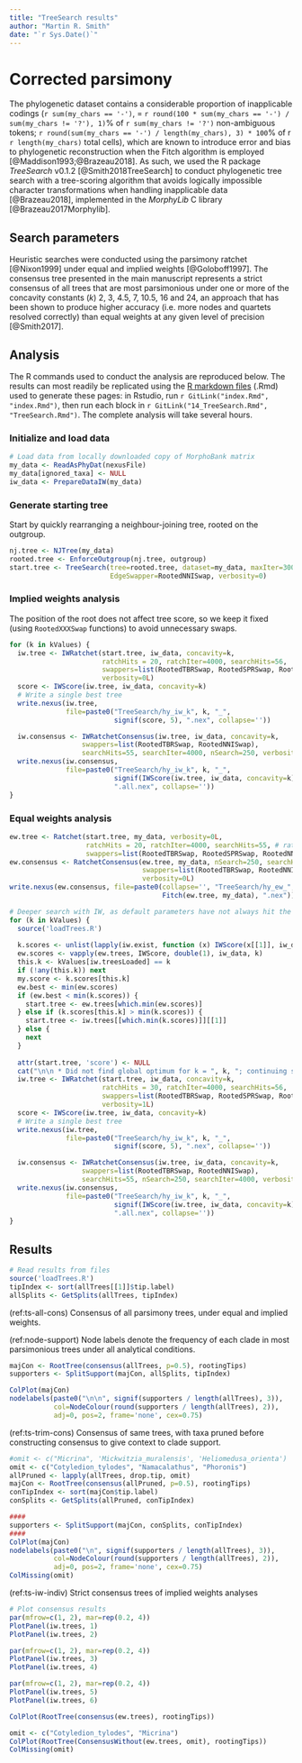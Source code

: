 ```yaml
---
title: "TreeSearch results"
author: "Martin R. Smith"
date: "`r Sys.Date()`"
---
```


# Corrected parsimony {#treesearch}

The phylogenetic dataset contains a considerable proportion of inapplicable codings (`r sum(my_chars == '-')`, = `r round(100 * sum(my_chars == '-') / sum(my_chars != '?'), 1)`% of `r sum(my_chars != '?')` non-ambiguous tokens;  `r round(sum(my_chars == '-') / length(my_chars), 3) * 100`% of r `r length(my_chars)` total cells), which are known to introduce error and bias to phylogenetic reconstruction when the Fitch algorithm is employed [@Maddison1993;@Brazeau2018].  As such, we used the R package _TreeSearch_ v0.1.2 [@Smith2018TreeSearch] to conduct phylogenetic tree search with a tree-scoring algorithm that avoids logically impossible character transformations when handling inapplicable data [@Brazeau2018], implemented in the _MorphyLib_ C library [@Brazeau2017Morphylib].

## Search parameters

Heuristic searches were conducted using the parsimony ratchet [@Nixon1999] under equal and implied weights [@Goloboff1997].  The consensus tree presented in the main manuscript represents a strict consensus of all trees that are most parsimonious under one or more of the concavity constants (_k_) 2, 3, 4.5, 7, 10.5, 16 and 24, an approach that has been shown to produce higher accuracy (i.e. more nodes and quartets resolved correctly) than equal weights at any given level of precision [@Smith2017].

## Analysis 

The R commands used to conduct the analysis are reproduced below.
The results can most readily be replicated using the [R markdown files](https://github.com/ms609/hyoliths/) (.Rmd) used to generate these pages:
in Rstudio, run `r GitLink("index.Rmd", "index.Rmd")`, then run each block in 
`r GitLink("14_TreeSearch.Rmd", "TreeSearch.Rmd")`.  The complete analysis will take several hours.

### Initialize and load data

```r
# Load data from locally downloaded copy of MorphoBank matrix
my_data <- ReadAsPhyDat(nexusFile)
my_data[ignored_taxa] <- NULL
iw_data <- PrepareDataIW(my_data)
```

### Generate starting tree

Start by quickly rearranging a neighbour-joining tree, rooted on the outgroup.

```R
nj.tree <- NJTree(my_data)
rooted.tree <- EnforceOutgroup(nj.tree, outgroup)
start.tree <- TreeSearch(tree=rooted.tree, dataset=my_data, maxIter=3000,
                         EdgeSwapper=RootedNNISwap, verbosity=0)
```

### Implied weights analysis

The position of the root does not affect tree score, so we keep it fixed (using `RootedXXXSwap` functions) to avoid unnecessary swaps.

```r
for (k in kValues) {
  iw.tree <- IWRatchet(start.tree, iw_data, concavity=k,
                       ratchHits = 20, ratchIter=4000, searchHits=56,
                       swappers=list(RootedTBRSwap, RootedSPRSwap, RootedNNISwap),
                       verbosity=0L)
  score <- IWScore(iw.tree, iw_data, concavity=k)
  # Write a single best tree
  write.nexus(iw.tree,
              file=paste0("TreeSearch/hy_iw_k", k, "_", 
                          signif(score, 5), ".nex", collapse=''))

  iw.consensus <- IWRatchetConsensus(iw.tree, iw_data, concavity=k,
                  swappers=list(RootedTBRSwap, RootedNNISwap),
                  searchHits=55, searchIter=4000, nSearch=250, verbosity=0L)
  write.nexus(iw.consensus, 
              file=paste0("TreeSearch/hy_iw_k", k, "_", 
                          signif(IWScore(iw.tree, iw_data, concavity=k), 5),
                          ".all.nex", collapse=''))
}
```

### Equal weights analysis

```r
ew.tree <- Ratchet(start.tree, my_data, verbosity=0L,
                   ratchHits = 20, ratchIter=4000, searchHits=55, # ratchHits = 20 not enough
                   swappers=list(RootedTBRSwap, RootedSPRSwap, RootedNNISwap))
ew.consensus <- RatchetConsensus(ew.tree, my_data, nSearch=250, searchHits = 85,
                                 swappers=list(RootedTBRSwap, RootedNNISwap),
                                 verbosity=0L)
write.nexus(ew.consensus, file=paste0(collapse='', "TreeSearch/hy_ew_",
                                      Fitch(ew.tree, my_data), ".nex"))
```

```R
# Deeper search with IW, as default parameters have not always hit the globally best trees
for (k in kValues) {
  source('loadTrees.R')
  
  k.scores <- unlist(lapply(iw.exist, function (x) IWScore(x[[1]], iw_data, k)))
  ew.scores <- vapply(ew.trees, IWScore, double(1), iw_data, k)
  this.k <- kValues[iw.treesLoaded] == k
  if (!any(this.k)) next
  my.score <- k.scores[this.k]
  ew.best <- min(ew.scores)
  if (ew.best < min(k.scores)) {
    start.tree <- ew.trees[which.min(ew.scores)]
  } else if (k.scores[this.k] > min(k.scores)) {
    start.tree <- iw.trees[[which.min(k.scores)]][[1]]
  } else {
    next
  }
  
  attr(start.tree, 'score') <- NULL
  cat("\n\n * Did not find global optimum for k = ", k, "; continuing search.\n   ")
  iw.tree <- IWRatchet(start.tree, iw_data, concavity=k,
                       ratchHits = 30, ratchIter=4000, searchHits=56,
                       swappers=list(RootedTBRSwap, RootedSPRSwap, RootedNNISwap),
                       verbosity=1L)
  score <- IWScore(iw.tree, iw_data, concavity=k)
  # Write a single best tree
  write.nexus(iw.tree,
              file=paste0("TreeSearch/hy_iw_k", k, "_", 
                          signif(score, 5), ".nex", collapse=''))

  iw.consensus <- IWRatchetConsensus(iw.tree, iw_data, concavity=k,
                  swappers=list(RootedTBRSwap, RootedNNISwap),
                  searchHits=55, nSearch=250, searchIter=4000, verbosity=1L)
  write.nexus(iw.consensus,
              file=paste0("TreeSearch/hy_iw_k", k, "_", 
                          signif(IWScore(iw.tree, iw_data, concavity=k), 5),
                          ".all.nex", collapse=''))
}
```

## Results

```R
# Read results from files
source('loadTrees.R')
tipIndex <- sort(allTrees[[1]]$tip.label)
allSplits <- GetSplits(allTrees, tipIndex)
```

(ref:ts-all-cons) Consensus of all parsimony trees, under equal and implied weights.  

(ref:node-support) Node labels denote the frequency of each clade in most parsimonious trees under all analytical conditions.  

```r
majCon <- RootTree(consensus(allTrees, p=0.5), rootingTips)
supporters <- SplitSupport(majCon, allSplits, tipIndex)

ColPlot(majCon)
nodelabels(paste0("\n\n", signif(supporters / length(allTrees), 3)),
           col=NodeColour(round(supporters / length(allTrees), 2)),
           adj=0, pos=2, frame='none', cex=0.75)

```

(ref:ts-trim-cons) Consensus of same trees, with taxa pruned before constructing consensus to give context to clade support.  

```r
#omit <- c("Micrina", 'Mickwitzia_muralensis', 'Heliomedusa_orienta')
omit <- c("Cotyledion_tylodes", "Namacalathus", "Phoronis")
allPruned <- lapply(allTrees, drop.tip, omit)
majCon <- RootTree(consensus(allPruned, p=0.5), rootingTips)
conTipIndex <- sort(majCon$tip.label)
conSplits <- GetSplits(allPruned, conTipIndex)

####
supporters <- SplitSupport(majCon, conSplits, conTipIndex)
####
ColPlot(majCon)
nodelabels(paste0("\n", signif(supporters / length(allTrees), 3)),
           col=NodeColour(round(supporters / length(allTrees), 2)),
           adj=0, pos=2, frame='none', cex=0.75)
ColMissing(omit)

```

(ref:ts-iw-indiv) Strict consensus trees of implied weights analyses

\clearpage 

```r
# Plot consensus results
par(mfrow=c(1, 2), mar=rep(0.2, 4))
PlotPanel(iw.trees, 1)
PlotPanel(iw.trees, 2)
```

\clearpage 

```R
par(mfrow=c(1, 2), mar=rep(0.2, 4))
PlotPanel(iw.trees, 3)
PlotPanel(iw.trees, 4)
```

\clearpage 

```R
par(mfrow=c(1, 2), mar=rep(0.2, 4))
PlotPanel(iw.trees, 5)
PlotPanel(iw.trees, 6)
```

\clearpage

```r
ColPlot(RootTree(consensus(ew.trees), rootingTips))
```


```R
omit <- c("Cotyledion_tylodes", "Micrina")
ColPlot(RootTree(ConsensusWithout(ew.trees, omit), rootingTips))
ColMissing(omit)
```

\clearpage

